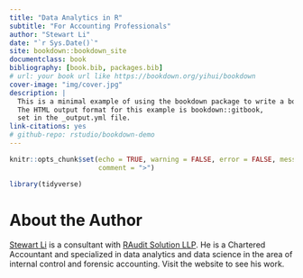 ```yaml
--- 
title: "Data Analytics in R"
subtitle: "For Accounting Professionals"
author: "Stewart Li"
date: "`r Sys.Date()`"
site: bookdown::bookdown_site
documentclass: book
bibliography: [book.bib, packages.bib]
# url: your book url like https://bookdown.org/yihui/bookdown
cover-image: "img/cover.jpg"
description: |
  This is a minimal example of using the bookdown package to write a book.
  The HTML output format for this example is bookdown::gitbook,
  set in the _output.yml file.
link-citations: yes
# github-repo: rstudio/bookdown-demo
---
```



```r
knitr::opts_chunk$set(echo = TRUE, warning = FALSE, error = FALSE, message = FALSE, 
                      comment = ">")

library(tidyverse)
```


# About the Author

[Stewart Li](https://stewartli.github.io/tailwindcss/) is a consultant with [RAudit Solution LLP](https://stewartli.github.io/tailwindcss/). He is a Chartered Accountant and specialized in data analytics and data science in the area of internal control and forensic accounting. Visit the website to see his work. 











